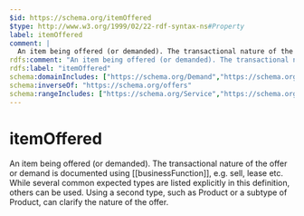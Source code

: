 ```yaml
---
$id: https://schema.org/itemOffered
$type: http://www.w3.org/1999/02/22-rdf-syntax-ns#Property
label: itemOffered
comment: |
  An item being offered (or demanded). The transactional nature of the offer or demand is documented using [[businessFunction]], e.g. sell, lease etc. While several common expected types are listed explicitly in this definition, others can be used. Using a second type, such as Product or a subtype of Product, can clarify the nature of the offer.
rdfs:comment: "An item being offered (or demanded). The transactional nature of the offer or demand is documented using [[businessFunction]], e.g. sell, lease etc. While several common expected types are listed explicitly in this definition, others can be used. Using a second type, such as Product or a subtype of Product, can clarify the nature of the offer."
rdfs:label: "itemOffered"
schema:domainIncludes: ["https://schema.org/Demand","https://schema.org/Offer"]
schema:inverseOf: "https://schema.org/offers"
schema:rangeIncludes: ["https://schema.org/Service","https://schema.org/AggregateOffer","https://schema.org/CreativeWork","https://schema.org/Event","https://schema.org/MenuItem","https://schema.org/Product","https://schema.org/Trip"]
---
```


# itemOffered

An item being offered (or demanded). The transactional nature of the offer or demand is documented using [[businessFunction]], e.g. sell, lease etc. While several common expected types are listed explicitly in this definition, others can be used. Using a second type, such as Product or a subtype of Product, can clarify the nature of the offer.

